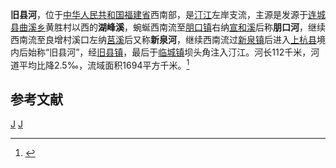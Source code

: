 {{Otheruses|旧县河|other=同名或類似名的其它條目描述}}
{{Infobox river
| name               = 旧县河
| name_native        = 
| image              = 
| image_size         = 
| image_caption      = 
| river_system       = [[韩江|韩江]]流域[[汀江|汀江]]水系
| progression        = 
| source1_location   = [[福建省|福建省]][[连城县|连城县]][[曲溪乡|曲溪乡]]黄胜村
| mouth_location     = 福建省[[上杭县|上杭县]][[临城镇_(上杭县)|临城镇]]坝头角汀江
| altitude_difference= 
| basin_size         = 1694 km<sup>2</sup>
| basin_countries    = {{PRC}}
| basin_cities       = 
| basin_landmarks    = 
| basin_population   = 
<!---------------------- PHYSIOGNOMY -->
| length             = 112 km
| discharge1_location= 
| discharge1_min     = 
| discharge1_avg     = 
| discharge1_max     = 
| tributaries_left   = 莒溪、庙前溪、坪高溪
| tributaries_right  = [[宣和溪|宣和溪]]、南岭溪、南阳溪
| waterbodies        = 
| waterfalls         = 
| bridges            = 
| ports              = 
}}
'''旧县河'''，位于[[中华人民共和国|中华人民共和国]][[福建省|福建省]]西南部，是[[汀江|汀江]]左岸支流，主源是发源于[[连城县|连城县]][[曲溪乡|曲溪乡]]黄胜村以西的'''湖峰溪'''，蜿蜒西南流至[[朋口镇|朋口镇]]右纳[[宣和溪|宣和溪]]后称'''朋口河'''，继续西南流至良增村溪口左纳[[莒溪|莒溪]]后又称'''新泉河'''，继续西南流过[[新泉镇_(连城县)|新泉镇]]后进入[[上杭县|上杭县]]境内后始称“旧县河”，经[[旧县镇_(上杭县)|旧县镇]]，最后于[[临城镇_(上杭县)|临城镇]]坝头角注入汀江。河长112千米，河道平均比降2.5‰，流域面积1694平方千米。<ref name="中国河湖大典">{{cite book |author=《[[中国河湖大典|中国河湖大典]]》编纂委员会 |title=《中国河湖大典·珠江卷》 |year=2013年1月 |publisher=中国水利水电出版社 |location=北京 |pages=342页|isbn= 978-7-5170-0561-2 }}</ref>


== 参考文献 ==
{{Reflist}}

{{韩江水系}}

[[Category:韩江水系|J]]
[[Category:福建河流|J]]